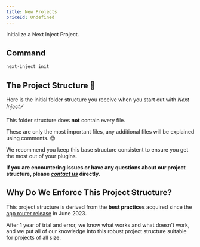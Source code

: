 ```yaml
---
title: New Projects
priceId: Undefined
---
```





Initialize a Next Inject Project.

## Command

```bash
next-inject init
```

## The Project Structure 📂

Here is the initial folder structure you receive when you start out with _Next Inject⚡_

<Callout title="Note" type="info">

This folder structure does **not** contain every file.

These are only the most important files, any additional files will be explained using comments. 😉

</Callout>

<Files>
  <Folder name="public">
    <Folder name="images">
        <File name="icon-192x192.webp" />
        <File name="icon-512x512.webp" />
        <File name="icon-72x72.webp" />
        <File name="icon-96x96.webp" />
        <File name="next-inject-og.webp" />
        <File name="next-inject.webp" />
    </Folder>
  </Folder>
  <Folder name="src">
    <Folder name="app">
      <Folder name="_actions" defaultOpen />
      <Folder name="(Navigation)">
        <File name="layout.tsx" />
        <File name="page.tsx" />
      </Folder>
      <Folder name="api" defaultOpen />
      <File name="favicon.ico" />
      <File name="layout.tsx" />
    </Folder>
    <Folder name="components">
      <Folder name="Buttons">
        <File name="DarkModeButton.tsx" />
      </Folder>
      <Folder name="Navbar">
        <File name="MainNavbar.tsx" />
        <File name="MobileNavbar.tsx" />
        <File name="Navbar.tsx" />
        <File name="NavItem.tsx" />
      </Folder>
      <Folder name="SVG" defaultOpen />
      <Folder name="ui" defaultOpen />
      <File name="Footer.tsx" />
      <File name="next-inject-providers.tsx" />
    </Folder>
    <Folder name="config">
      <File name="next-inject.tsx" />
    </Folder>
    <Folder name="db" defaultOpen />
    <Folder name="hooks" defaultOpen />
    <Folder name="lib">
      <File name="utils.tsx" />
    </Folder>
    <Folder name="server" defaultOpen />
    <Folder name="styles">
      <File name="globals.css" />
    </Folder>
    <Folder name="types">
      <File name="next-inject.ts" />
    </Folder>
  </Folder>

  <File name=".env.local" />
  <File name=".gitignore" />
  <File name="components.json" />
  <File name="next.config.mjs" />
  <File name="package.json" />
  <File name="postcss.config.js" />
  <File name="tailwind.config.js" />
  <File name="tsconfig.json" />
</Files>

<Callout title="Pro Tip" type="info">
We recommend you keep this base structure consistent to ensure you get the most out of your plugins.

**If you are encountering issues or have any questions about our project structure, please [_contact us_](mailto:danielcracbusiness@gmail.com) directly.**

</Callout>

## Why Do We Enforce This Project Structure?

This project structure is derived from the **best practices** acquired since the
[app router release](https://nextjs.org/blog/june-2023-update) in June 2023.

After 1 year of trial and error, we know what works
and what doesn't work, and we put all of our knowledge into this robust
project structure suitable for projects of all size.
